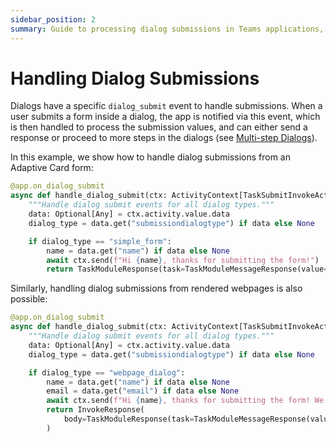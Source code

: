 ```yaml
---
sidebar_position: 2
summary: Guide to processing dialog submissions in Teams applications, showing how to handle form data from both Adaptive Cards and web pages using the dialog.submit event handler with examples for different submission types.
---
```


# Handling Dialog Submissions

Dialogs have a specific `dialog_submit` event to handle submissions. When a user submits a form inside a dialog, the app is notified via this event, which is then handled to process the submission values, and can either send a response or proceed to more steps in the dialogs (see [Multi-step Dialogs](./handling-multi-step-forms)).

In this example, we show how to handle dialog submissions from an Adaptive Card form:

```python
@app.on_dialog_submit
async def handle_dialog_submit(ctx: ActivityContext[TaskSubmitInvokeActivity]):
    """Handle dialog submit events for all dialog types."""
    data: Optional[Any] = ctx.activity.value.data
    dialog_type = data.get("submissiondialogtype") if data else None

    if dialog_type == "simple_form":
        name = data.get("name") if data else None
        await ctx.send(f"Hi {name}, thanks for submitting the form!")
        return TaskModuleResponse(task=TaskModuleMessageResponse(value="Form was submitted"))
```

Similarly, handling dialog submissions from rendered webpages is also possible:

```python
@app.on_dialog_submit
async def handle_dialog_submit(ctx: ActivityContext[TaskSubmitInvokeActivity]):
    """Handle dialog submit events for all dialog types."""
    data: Optional[Any] = ctx.activity.value.data
    dialog_type = data.get("submissiondialogtype") if data else None

    if dialog_type == "webpage_dialog":
        name = data.get("name") if data else None
        email = data.get("email") if data else None
        await ctx.send(f"Hi {name}, thanks for submitting the form! We got that your email is {email}")
        return InvokeResponse(
            body=TaskModuleResponse(task=TaskModuleMessageResponse(value="Form submitted successfully"))
        )
```